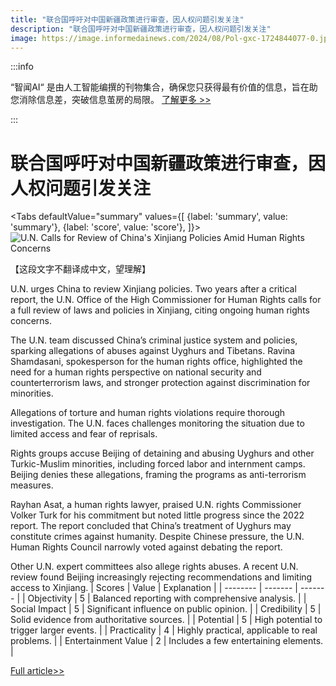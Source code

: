 ```yaml
---
title: "联合国呼吁对中国新疆政策进行审查，因人权问题引发关注"
description: "联合国呼吁对中国新疆政策进行审查，因人权问题引发关注"
image: https://image.informedainews.com/2024/08/Pol-gxc-1724844077-0.jpg
---
```



:::info

“智闻AI“ 是由人工智能编撰的刊物集合，确保您只获得最有价值的信息，旨在助您消除信息差，突破信息茧房的局限。  [了解更多 >>](/)

:::

# 联合国呼吁对中国新疆政策进行审查，因人权问题引发关注


<Tabs
	defaultValue="summary"
	values={[
	{label: 'summary', value: 'summary'},
	{label: 'score', value: 'score'},
]}>
<TabItem value="summary">
<img
  src="https://image.informedainews.com/2024/08/Pol-gxc-1724844077-0.jpg"
  alt="U.N. Calls for Review of China's Xinjiang Policies Amid Human Rights Concerns"
/>



【这段文字不翻译成中文，望理解】

U.N. urges China to review Xinjiang policies. Two years after a critical report, the U.N. Office of the High Commissioner for Human Rights calls for a full review of laws and policies in Xinjiang, citing ongoing human rights concerns.

The U.N. team discussed China’s criminal justice system and policies, sparking allegations of abuses against Uyghurs and Tibetans. Ravina Shamdasani, spokesperson for the human rights office, highlighted the need for a human rights perspective on national security and counterterrorism laws, and stronger protection against discrimination for minorities.

Allegations of torture and human rights violations require thorough investigation. The U.N. faces challenges monitoring the situation due to limited access and fear of reprisals.

Rights groups accuse Beijing of detaining and abusing Uyghurs and other Turkic-Muslim minorities, including forced labor and internment camps. Beijing denies these allegations, framing the programs as anti-terrorism measures.

Rayhan Asat, a human rights lawyer, praised U.N. rights Commissioner Volker Turk for his commitment but noted little progress since the 2022 report. The report concluded that China’s treatment of Uyghurs may constitute crimes against humanity. Despite Chinese pressure, the U.N. Human Rights Council narrowly voted against debating the report.

Other U.N. expert committees also allege rights abuses. A recent U.N. review found Beijing increasingly rejecting recommendations and limiting access to Xinjiang.
</TabItem>
<TabItem value="score">
	| Scores     | Value   | Explanation |
	| -------- | ------- | ------- |
	| Objectivity  | 5    | Balanced reporting with comprehensive analysis.    |
	| Social Impact | 5     | Significant influence on public opinion.    |
	| Credibility    | 5    | Solid evidence from authoritative sources.    |
	| Potential    | 5    | High potential to trigger larger events.    |
	| Practicality    | 4    | Highly practical, applicable to real problems.    |
	| Entertainment Value    | 2    | Includes a few entertaining elements.    |
</TabItem>
</Tabs>

[Full article>>](https://asia.nikkei.com/Politics/U.N.-agency-urges-China-to-review-Xinjiang-policies-tied-to-rights-abuses)
